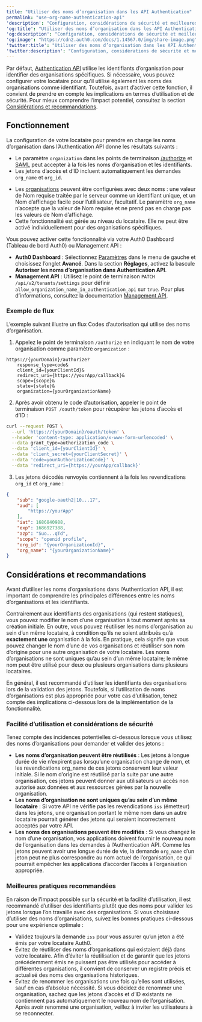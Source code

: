 ```yaml
---
title: "Utiliser des noms d’organisation dans les API Authentication"
permalink: "use-org-name-authentication-api"
'description': "Configuration, considérations de sécurité et meilleures pratiques pour l’utilisation des noms d’organisations dans l’Authentication API."
'og:title': "Utiliser des noms d’organisation dans les API Authentication"
'og:description': "Configuration, considérations de sécurité et meilleures pratiques pour l’utilisation des noms d’organisations dans l’Authentication API."
'og:image': "https://cdn2.auth0.com/docs/1.14567.0/img/share-image.png"
'twitter:title': "Utiliser des noms d’organisation dans les API Authentication"
'twitter:description': "Configuration, considérations de sécurité et meilleures pratiques pour l’utilisation des noms d’organisations dans l’Authentication API."
---
```


Par défaut, [Authentication API](https://auth0.com/docs/api/authentication) utilise les identifiants d’organisation pour identifier des organisations spécifiques. Si nécessaire, vous pouvez configurer votre locataire pour qu’il utilise également les noms des organisations comme identifiant. Toutefois, avant d’activer cette fonction, il convient de prendre en compte les implications en termes d’utilisation et de sécurité. Pour mieux comprendre l’impact potentiel, consultez la section [Considérations et recommandations](#considerations-and-recommendations).

## Fonctionnement

La configuration de votre locataire pour prendre en charge les noms d’organisation dans l’Authentication API donne les résultats suivants :

* Le paramètre `organization` dans les points de terminaison [/authorize](https://auth0.com/docs/api/authentication#authorize-application) et [SAML](https://auth0.com/docs/api/authentication#saml) peut accepter à la fois les noms d’organisation et les identifiants.
* Les jetons d’accès et d’ID incluent automatiquement les demandes `org_name` et `org_id`.

<Callout icon="file-lines" color="#0EA5E9" iconType="regular">

* Les [organisations](/docs/fr-ca/manage-users/organizations/configure-organizations/create-organizations) peuvent être configurées avec deux noms : une valeur de Nom requise traitée par le serveur comme un identifiant unique, et un Nom d’affichage facile pour l’utilisateur, facultatif. Le paramètre `org_name` n’accepte que la valeur de Nom requise et ne prend pas en charge pas les valeurs de Nom d’affichage.
* Cette fonctionnalité est gérée au niveau du locataire. Elle ne peut être activé individuellement pour des organisations spécifiques.

</Callout>

Vous pouvez activer cette fonctionnalité via votre <Tooltip href="/docs/fr-ca/glossary?term=auth0-dashboard" tip="Auth0 Dashboard
Principal produit d’Auth0 pour configurer vos services." cta="Voir le glossaire">Auth0 Dashboard</Tooltip> (Tableau de bord Auth0) ou <Tooltip href="/docs/fr-ca/glossary?term=management-api" tip="Management API
Un produit permettant aux clients d’effectuer des tâches administratives." cta="Voir le glossaire">Management API</Tooltip> :

* **Auth0 Dashboard** : Sélectionnez [Paramètres](/docs/fr-ca/get-started/tenant-settings) dans le menu de gauche et choisissez l’onglet **Avancé**. Dans la section **Réglages**, activez la bascule **Autoriser les noms d’organisation dans Authentication API**.
* **Management API** : Utilisez le point de terminaison `PATCH /api/v2/tenants/settings` pour définir `allow_organization_name_in_authentication_api` sur `true`. Pour plus d’informations, consultez la documentation [Management API](https://auth0.com/docs/api/management/v2).

### Exemple de flux

L’exemple suivant illustre un flux Codes d’autorisation qui utilise des noms d’organisation.

1. Appelez le point de terminaison `/authorize` en indiquant le nom de votre organisation comme paramètre `organization` :



``` lines
https://{yourDomain}/authorize?
    response_type=code&
    client_id={yourClientId}&
    redirect_uri={https://yourApp/callback}&
    scope={scope}&
    state={state}&
    organization={yourOrganizationName}
```

2. Après avoir obtenu le code d’autorisation, appeler le point de terminaison `POST /oauth/token` pour récupérer les jetons d’accès et d’ID :



```bash lines
curl --request POST \
  --url 'https://{yourDomain}/oauth/token' \
  --header 'content-type: application/x-www-form-urlencoded' \
  --data grant_type=authorization_code \
  --data 'client_id={yourClientId}' \
  --data 'client_secret={yourClientSecret}' \
  --data 'code=yourAuthorizationCode}' \
  --data 'redirect_uri={https://yourApp/callback}'
```

3. Les jetons décodés renvoyés contiennent à la fois les revendications `org_id` et `org_name` :

```json lines
{
    "sub": "google-oauth2|10...17",
    "aud": [
        "https://yourApp"
    ],
    "iat": 1686840988,
    "exp": 1686927388,
    "azp": "Suo...qTd",
    "scope": "openid profile",
    "org_id": "{yourOrganizationId}",
    "org_name": "{yourOrganizationName}"
}
```

## Considérations et recommandations

Avant d’utiliser les noms d’organisations dans l’Authentication API, il est important de comprendre les principales différences entre les noms d’organisations et les identifiants.

Contrairement aux identifiants des organisations (qui restent statiques), vous pouvez modifier le nom d’une organisation à tout moment après sa création initiale. En outre, vous pouvez réutiliser les noms d’organisation au sein d’un même locataire, à condition qu’ils ne soient attribués qu’à **exactement une** organisation à la fois. En pratique, cela signifie que vous pouvez changer le nom d’une de vos organisations et réutiliser son nom d’origine pour une autre organisation de votre locataire. Les noms d’organisations ne sont uniques qu’au sein d’un même locataire; le même nom peut être utilisé pour deux ou plusieurs organisations dans plusieurs locataires.

En général, il est recommandé d’utiliser les identifiants des organisations lors de la validation des jetons. Toutefois, si l’utilisation de noms d’organisations est plus appropriée pour votre cas d’utilisation, tenez compte des implications ci-dessous lors de la implémentation de la fonctionnalité.

### Facilité d’utilisation et considérations de sécurité

Tenez compte des incidences potentielles ci-dessous lorsque vous utilisez des noms d’organisations pour demander et valider des jetons :

* **Les noms d’organisation peuvent être réutilisés** : Les jetons à longue durée de vie n’expirent pas lorsqu’une organisation change de nom, et les revendications org_name de ces jetons conservent leur valeur initiale. Si le nom d’origine est réutilisé par la suite par une autre organisation, ces jetons peuvent donner aux utilisateurs un accès non autorisé aux données et aux ressources gérées par la nouvelle organisation.
* **Les noms d’organisation ne sont uniques qu’au sein d’un même locataire** : Si votre API ne vérifie pas les revendications `iss` (émetteur) dans les jetons, une organisation portant le même nom dans un autre locataire pourrait générer des jetons qui seraient incorrectement acceptés par votre API.
* **Les noms des organisations peuvent être modifiés** : Si vous changez le nom d’une organisation, vos applications doivent fournir le nouveau nom de l’organisation dans les demandes à l’Authentication API. Comme les jetons peuvent avoir une longue durée de vie, la demande `org_name` d’un jeton peut ne plus correspondre au nom actuel de l’organisation, ce qui pourrait empêcher les applications d’accorder l’accès à l’organisation appropriée.

### Meilleures pratiques recommandées

En raison de l’impact possible sur la sécurité et la facilité d’utilisation, il est recommandé d’utiliser des identifiants plutôt que des noms pour valider les jetons lorsque l’on travaille avec des organisations. Si vous choisissez d’utiliser des noms d’organisations, suivez les bonnes pratiques ci-dessous pour une expérience optimale :

* Validez toujours la demande `iss` pour vous assurer qu’un jeton a été émis par votre locataire Auth0.
* Évitez de réutiliser des noms d’organisations qui existaient déjà dans votre locataire. Afin d’éviter la réutilisation et de garantir que les jetons précédemment émis ne puissent pas être utilisés pour accéder à différentes organisations, il convient de conserver un registre précis et actualisé des noms des organisations historiques.
* Évitez de renommer les organisations une fois qu’elles sont utilisées, sauf en cas d’absolue nécessité. Si vous décidez de renommer une organisation, sachez que les jetons d’accès et d’ID existants ne contiennent pas automatiquement le nouveau nom de l’organisation. Après avoir renommé une organisation, veillez à inviter les utilisateurs à se reconnecter.
